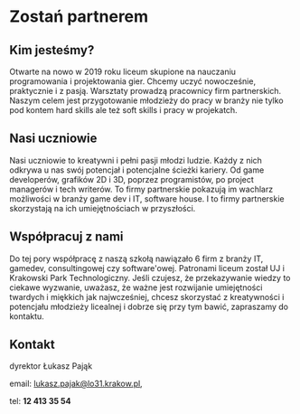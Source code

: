 # Zostań partnerem

## Kim jesteśmy?

Otwarte na nowo w 2019 roku liceum skupione na nauczaniu programowania i
projektowania gier. Chcemy uczyć nowocześnie, praktycznie i z pasją. Warsztaty
prowadzą pracownicy firm partnerskich. Naszym celem jest przygotowanie młodzieży
do pracy w branży nie tylko pod kontem hard skills ale też soft skills i pracy w
projekatch.

## Nasi uczniowie

Nasi uczniowie to kreatywni i pełni pasji młodzi ludzie. Każdy z nich odkrywa u
nas swój potencjał i potencjalne ścieżki kariery. Od game developerów, grafików
2D i 3D, poprzez programistów, po project managerów i tech writerów. To firmy
partnerskie pokazują im wachlarz możliwości w branży game dev i IT, software
house. I to firmy partnerskie skorzystają na ich umiejętnościach w przyszłości.

## Współpracuj z nami

Do tej pory współpracę z naszą szkołą nawiązało 6 firm z branży IT, gamedev,
consultingowej czy software'owej. Patronami liceum został UJ i Krakowski Park
Technologiczny. Jeśli czujesz, że przekazywanie wiedzy to ciekawe wyzwanie,
uważasz, że ważne jest rozwijanie umiejętności twardych i miękkich jak
najwcześniej, chcesz skorzystać z kreatywności i potencjału młodzieży licealnej
i dobrze się przy tym bawić, zapraszamy do kontaktu.

## Kontakt

dyrektor Łukasz Pająk

email: lukasz.pajak@lo31.krakow.pl,

tel: **12 413 35 54**
